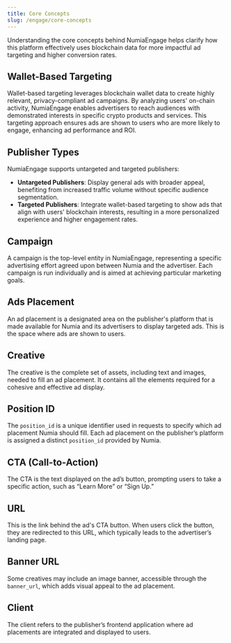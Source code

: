 ```yaml
---
title: Core Concepts
slug: /engage/core-concepts
---
```


Understanding the core concepts behind NumiaEngage helps clarify how this platform effectively uses blockchain data for more impactful ad targeting and higher conversion rates.

<CardList cols={5}>
<Card 
  title="Wallet-Based Targeting"
  link="/engage/core-concepts#wallet-based-targeting"
  icon="arrow-square-up-right"
  iconType='regular'
  iconSize='32px'
/>
<Card 
  title="Publisher Types"
  link="/engage/core-concepts#publisher-types"
  icon="arrow-square-up-right"
  iconType='regular'
  iconSize='32px'
/>
<Card 
  title="Campaign"
  link="/engage/core-concepts#campaign"
  icon="arrow-square-up-right"
  iconType='regular'
  iconSize='32px'
/>
<Card 
  title="Ad Placement"
  link="/engage/core-concepts#ads-placement"
  icon="arrow-square-up-right"
  iconType='regular'
  iconSize='32px'
/>
<Card 
  title="Creative"
  link="/engage/core-concepts#creative"
  icon="arrow-square-up-right"
  iconType='regular'
  iconSize='32px'
/>
<Card 
  title="Position ID"
  link="/engage/core-concepts#position-id"
  icon="arrow-square-up-right"
  iconType='regular'
  iconSize='32px'
/>
<Card 
  title="CTA"
  link="/engage/core-concepts#cta-call-to-action"
  icon="arrow-square-up-right"
  iconType='regular'
  iconSize='32px'
/>
<Card 
  title="URL"
  link="/engage/core-concepts#url"
  icon="arrow-square-up-right"
  iconType='regular'
  iconSize='32px'
/>
<Card 
  title="Banner URL"
  link="/engage/core-concepts#banner-url"
  icon="arrow-square-up-right"
  iconType='regular'
  iconSize='32px'
/>
<Card 
  title="Client"
  link="/engage/core-concepts#client"
  icon="arrow-square-up-right"
  iconType='regular'
  iconSize='32px'
/>
</CardList>


## Wallet-Based Targeting
Wallet-based targeting leverages blockchain wallet data to create highly relevant, privacy-compliant ad campaigns. By analyzing users' on-chain activity, NumiaEngage enables advertisers to reach audiences with demonstrated interests in specific crypto products and services. This targeting approach ensures ads are shown to users who are more likely to engage, enhancing ad performance and ROI.


## Publisher Types
NumiaEngage supports untargeted and targeted publishers:
* **Untargeted Publishers**: Display general ads with broader appeal, benefiting from increased traffic volume without specific audience segmentation.
* **Targeted Publishers**: Integrate wallet-based targeting to show ads that align with users' blockchain interests, resulting in a more personalized experience and higher engagement rates.


## Campaign
A campaign is the top-level entity in NumiaEngage, representing a specific advertising effort agreed upon between Numia and the advertiser. Each campaign is run individually and is aimed at achieving particular marketing goals.


## Ads Placement
An ad placement is a designated area on the publisher's platform that is made available for Numia and its advertisers to display targeted ads. This is the space where ads are shown to users.


## Creative
The creative is the complete set of assets, including text and images, needed to fill an ad placement. It contains all the elements required for a cohesive and effective ad display.


## Position ID
The `position_id` is a unique identifier used in requests to specify which ad placement Numia should fill. Each ad placement on the publisher’s platform is assigned a distinct `position_id` provided by Numia.


## CTA (Call-to-Action)
The CTA is the text displayed on the ad’s button, prompting users to take a specific action, such as “Learn More” or “Sign Up.”


## URL
This is the link behind the ad's CTA button. When users click the button, they are redirected to this URL, which typically leads to the advertiser’s landing page.


## Banner URL
Some creatives may include an image banner, accessible through the `banner_url`, which adds visual appeal to the ad placement.


## Client
The client refers to the publisher’s frontend application where ad placements are integrated and displayed to users.
